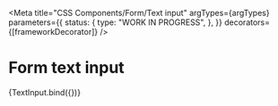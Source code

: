 
<Meta
  title="CSS Components/Form/Text input"
  argTypes={argTypes}
  parameters={{
    status: {
      type: "WORK IN PROGRESS",
    },
  }}
  decorators={[frameworkDecorator]}
/>

# Form text input

<Canvas>
  <Story name="Text input" args={defaultArgs}>
    {TextInput.bind({})}
  </Story>
</Canvas>

<ArgsTable story="Text input" />
